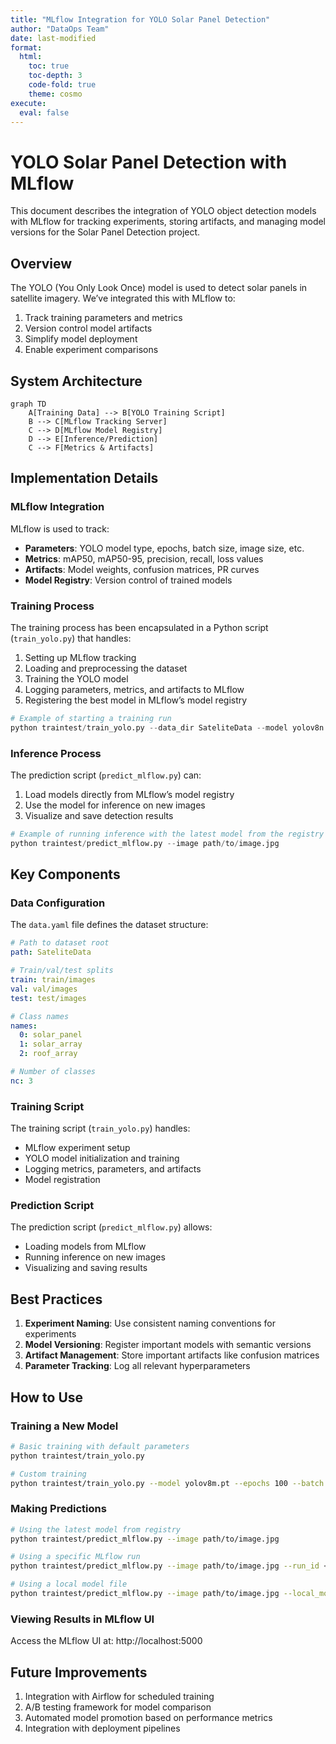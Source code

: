 ```yaml
---
title: "MLflow Integration for YOLO Solar Panel Detection"
author: "DataOps Team"
date: last-modified
format:
  html:
    toc: true
    toc-depth: 3
    code-fold: true
    theme: cosmo
execute:
  eval: false
---
```


# YOLO Solar Panel Detection with MLflow

This document describes the integration of YOLO object detection models with MLflow for tracking experiments, storing artifacts, and managing model versions for the Solar Panel Detection project.

## Overview

The YOLO (You Only Look Once) model is used to detect solar panels in satellite imagery. We've integrated this with MLflow to:

1. Track training parameters and metrics
2. Version control model artifacts
3. Simplify model deployment
4. Enable experiment comparisons

## System Architecture

```mermaid
graph TD
    A[Training Data] --> B[YOLO Training Script]
    B --> C[MLflow Tracking Server]
    C --> D[MLflow Model Registry]
    D --> E[Inference/Prediction]
    C --> F[Metrics & Artifacts]
```

## Implementation Details

### MLflow Integration

MLflow is used to track:

- **Parameters**: YOLO model type, epochs, batch size, image size, etc.
- **Metrics**: mAP50, mAP50-95, precision, recall, loss values
- **Artifacts**: Model weights, confusion matrices, PR curves
- **Model Registry**: Version control of trained models

### Training Process

The training process has been encapsulated in a Python script (`train_yolo.py`) that handles:

1. Setting up MLflow tracking
2. Loading and preprocessing the dataset
3. Training the YOLO model
4. Logging parameters, metrics, and artifacts to MLflow
5. Registering the best model in MLflow's model registry

```python
# Example of starting a training run
python traintest/train_yolo.py --data_dir SateliteData --model yolov8n.pt --epochs 50 --batch 16 --img_size 832
```

### Inference Process

The prediction script (`predict_mlflow.py`) can:

1. Load models directly from MLflow's model registry
2. Use the model for inference on new images
3. Visualize and save detection results

```python
# Example of running inference with the latest model from the registry
python traintest/predict_mlflow.py --image path/to/image.jpg
```

## Key Components

### Data Configuration

The `data.yaml` file defines the dataset structure:

```yaml
# Path to dataset root
path: SateliteData

# Train/val/test splits
train: train/images
val: val/images
test: test/images

# Class names
names:
  0: solar_panel
  1: solar_array
  2: roof_array

# Number of classes
nc: 3
```

### Training Script

The training script (`train_yolo.py`) handles:

- MLflow experiment setup
- YOLO model initialization and training
- Logging metrics, parameters, and artifacts
- Model registration

### Prediction Script

The prediction script (`predict_mlflow.py`) allows:

- Loading models from MLflow
- Running inference on new images
- Visualizing and saving results

## Best Practices

1. **Experiment Naming**: Use consistent naming conventions for experiments
2. **Model Versioning**: Register important models with semantic versions
3. **Artifact Management**: Store important artifacts like confusion matrices
4. **Parameter Tracking**: Log all relevant hyperparameters

## How to Use

### Training a New Model

```bash
# Basic training with default parameters
python traintest/train_yolo.py

# Custom training
python traintest/train_yolo.py --model yolov8m.pt --epochs 100 --batch 8
```

### Making Predictions

```bash
# Using the latest model from registry
python traintest/predict_mlflow.py --image path/to/image.jpg

# Using a specific MLflow run
python traintest/predict_mlflow.py --image path/to/image.jpg --run_id <mlflow_run_id>

# Using a local model file
python traintest/predict_mlflow.py --image path/to/image.jpg --local_model path/to/model.pt
```

### Viewing Results in MLflow UI

Access the MLflow UI at: http://localhost:5000

## Future Improvements

1. Integration with Airflow for scheduled training
2. A/B testing framework for model comparison
3. Automated model promotion based on performance metrics
4. Integration with deployment pipelines 